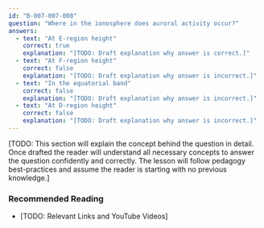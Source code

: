 ```yaml
---
id: "B-007-007-008"
question: "Where in the ionosphere does auroral activity occur?"
answers:
  - text: "At E-region height"
    correct: true
    explanation: "[TODO: Draft explanation why answer is correct.]"
  - text: "At F-region height"
    correct: false
    explanation: "[TODO: Draft explanation why answer is incorrect.]"
  - text: "In the equatorial band"
    correct: false
    explanation: "[TODO: Draft explanation why answer is incorrect.]"
  - text: "At D-region height"
    correct: false
    explanation: "[TODO: Draft explanation why answer is incorrect.]"
---
```


[TODO: This section will explain the concept behind the question in detail. Once drafted the reader will understand all necessary concepts to answer the question confidently and correctly. The lesson will follow pedagogy best-practices and assume the reader is starting with no previous knowledge.]

### Recommended Reading

- [TODO: Relevant Links and YouTube Videos]

